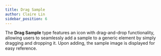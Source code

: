 ```yaml
---
title: Drag Sample
author: Claire Lin
sidebar_position: 6
---
```


The **Drag Sample** type features an icon with drag-and-drop functionality, allowing users to seamlessly add a sample to a generic element by simply dragging and dropping it. Upon adding, the sample image is displayed for easy reference.
